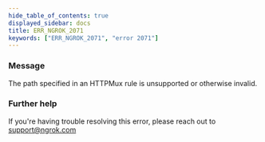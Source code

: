 ```yaml
---
hide_table_of_contents: true
displayed_sidebar: docs
title: ERR_NGROK_2071
keywords: ["ERR_NGROK_2071", "error 2071"]
---
```


### Message

The path specified in an HTTPMux rule is unsupported or otherwise invalid.

### Further help

If you're having trouble resolving this error, please reach out to [support@ngrok.com](mailto:support@ngrok.com?subject=Help%20with%20ERR_NGROK_2071)
